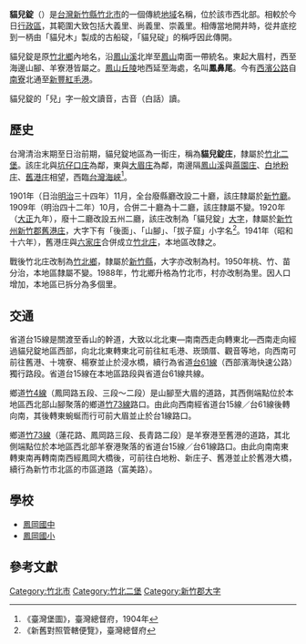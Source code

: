 {{noteTA
|1 = zh-cn:庄; zh-hk:庄; zh-tw:庄;
}}
'''貓兒錠'''（{{lang|zh-min-nan|bâ-a-tiānn}}）是[[台灣|台灣]][[新竹縣|新竹縣]][[竹北市|竹北市]]的一個傳統[[地域|地域]]名稱，位於該市西北部。相較於今日[[行政區|行政區]]，其範圍大致包括大義里、尚義里、崇義里。相傳當地開井時，從井底挖到一柄由「貓兒木」製成的古船碇，「貓兒碇」的稱呼因此傳開。

貓兒錠是原[[竹北市|竹北鄉]]內地名，沿[[鳳山溪|鳳山溪]]北岸至[[鳳山|鳳山]]南面一帶統名。東起大眉村，西至海邊山腳、羊寮港皆屬之。[[鳳山丘陵|鳳山丘陵]]地西延至海處，名叫'''鳳鼻尾'''。今有[[西濱公路|西濱公路]]自[[南寮|南寮]]北通至[[新豐鄉_(台灣)|新豐]][[紅毛港|紅毛港]]。

貓兒錠的「兒」字一般文讀音{{lang|zh-min-nan|jî}}，古音（白話）讀{{lang|zh-min-nan|â}}。

==歷史==
台灣清治末期至日治前期，貓兒錠地區為一街庄，稱為'''貓兒錠庄'''，隸屬於[[竹北二堡|竹北二堡]]。該庄北與[[坑子口_(新竹縣)|坑仔口庄]]為鄰，東與[[大眉庄|大眉庄]]為鄰，南邊隔[[鳳山溪|鳳山溪]]與[[麻園_(新竹縣)|蔴園庄]]、[[白地粉庄|白地粉庄]]、[[舊港_(大字)|舊港庄]]相望，西臨[[台灣海峽|台灣海峽]]<ref>《臺灣堡圖》，臺灣總督府，1904年</ref>。

1901年（日治[[明治|明治]]三十四年）11月，全台廢縣廳改設二十廳，該庄隸屬於[[新竹廳|新竹廳]]。1909年（明治四十二年）10月，合併二十廳為十二廳，該庄隸屬不變。1920年（[[大正|大正]]九年），廢十二廳改設五州二廳，該庄改制為「貓兒錠」[[大字|大字]]，隸屬於[[新竹州|新竹州]][[新竹郡|新竹郡]][[舊港庄|舊港庄]]，大字下有「後面」、「山腳」、「拔子窟」小字名<ref>《新舊對照管轄便覽》，臺灣總督府</ref>。1941年（昭和十六年），舊港庄與[[六家庄|六家庄]]合併成立[[竹北庄|竹北庄]]，本地區改隸之。

戰後竹北庄改制為[[竹北市|竹北鄉]]，隸屬於[[新竹縣|新竹縣]]，大字亦改制為村。1950年桃、竹、苗分治，本地區隸屬不變。1988年，竹北鄉升格為竹北市，村亦改制為里。因人口增加，本地區已拆分為多個里。

==交通==
省道台15線是關渡至香山的幹道，大致以北北東—南南西走向轉東北—西南走向經過貓兒錠地區西部，向北北東轉東北可前往紅毛港、崁頭厝、觀音等地，向西南可前往舊港、十塊寮、楊寮並止於浸水橋，續行為省道[[台61線|台61線]]（西部濱海快速公路）獨行路段。省道台15線在本地區路段與省道台61線共線。

鄉道[[竹4線|竹4線]]（鳳岡路五段、三段～二段）是山腳至大眉的道路，其西側端點位於本地區西北部山腳聚落的鄉道[[竹73線|竹73線]]路口。由此向西南經省道台15線／台61線後轉向南，其後轉東蜿蜒而行可前大眉並止於台1線路口。

鄉道[[竹73線|竹73線]]（蓮花路、鳳岡路三段、長青路二段）是羊寮港至舊港的道路，其北側端點位於本地區西北部羊寮港聚落的省道台15線／台61線路口。由此向南南東轉東南再轉南南西經鳳岡大橋後，可前往白地粉、新庄子、舊港並止於舊港大橋，續行為新竹市北區的市區道路（富美路）。

==學校==
* [[鳳岡國中|鳳岡國中]]
* [[鳳岡國小|鳳岡國小]]

==參考文獻==
{{reflist}}

{{新竹郡}}

[[Category:竹北市|Category:竹北市]]
[[Category:竹北二堡|Category:竹北二堡]]
[[Category:新竹郡大字|Category:新竹郡大字]]